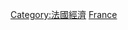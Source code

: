 {{Commonscat|Energy in France}}
{{Portal|法國|能源}}

[[Category:法國經濟|Category:法國經濟]]
[[Category:歐盟各國能源|France]]